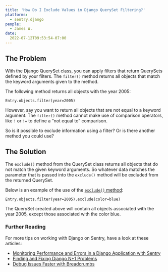 ```yaml
---
title: 'How Do I Exclude Values in Django QuerySet Filtering?'
platforms:
  - sentry.django
people:
  - James W.
date:
  2022-07-12T09:53:54-07:00
---
```


## The Problem

With the Django QuerySet class, you can apply filters that return QuerySets defined by your filters. The `filter()` method returns all objects that match the keyword arguments given to the method.

The following method returns all objects with the year 2005:

```
Entry.objects.filter(year=2005)
```

However, say you want to return all objects that are not equal to a keyword argument. The `filter()` method cannot make use of comparison operators, like `!` or `!=` to define a “not equal to” comparison.

So is it possible to exclude information using a filter? Or is there another method you could use?

## The Solution

The `exclude()` method from the QuerySet class returns all objects that do not match the given keyword arguments. So whatever data matches the parameter that is passed into the `exclude()` method will be excluded from the returned QuerySet.

Below is an example of the use of the [`exclude()` method](https://docs.djangoproject.com/en/4.0/ref/models/querysets/#exclude):

```
Entry.objects.filter(year=2005).exclude(color=blue)
```

The QuerySet created above will contain all objects associated with the year 2005, except those associated with the color blue.

### Further Reading

For more tips on working with Django on Sentry, have a look at these articles:

 - [Monitoring Performance and Errors in a Django Application with Sentry](https://blog.sentry.io/monitoring-performance-and-errors-in-a-django-application-with-sentry#create-a-django-project)
 - [Finding and Fixing Django N+1 Problems](https://blog.sentry.io/finding-and-fixing-django-n-1-problems)
 - [Debug Issues Faster with Breadcrumbs](https://blog.sentry.io/breadcrumbs#python)
